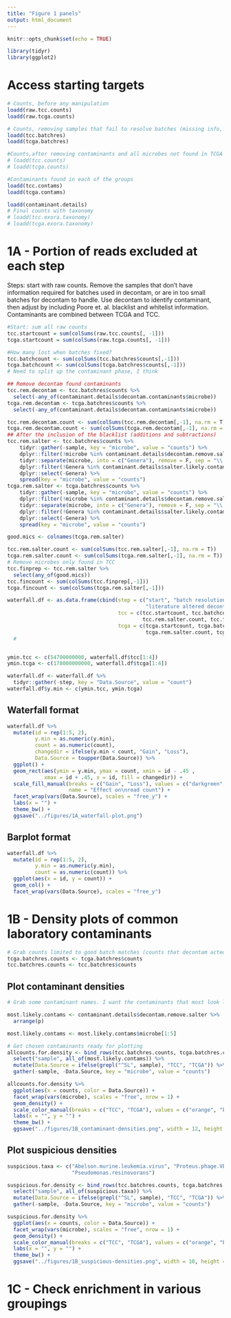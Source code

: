 ```yaml
---
title: "Figure 1 panels"
output: html_document
---
```


```r
knitr::opts_chunk$set(echo = TRUE)

library(tidyr)
library(ggplot2)
```

# Access starting targets

```r
# Counts, before any manipulation
loadd(raw.tcc.counts)
loadd(raw.tcga.counts)

# Counts, removing samples that fail to resolve batches (missing info, etc.)
loadd(tcc.batchres)
loadd(tcga.batchres)

#Counts,after removing contaminants and all microbes not found in TCGA
# loadd(tcc.counts)
# loadd(tcga.counts)

#Contaminants found in each of the groups
loadd(tcc.contams)
loadd(tcga.contams)

loadd(contaminant.details)
# Final counts with taxonomy
# loadd(tcc.exora.taxonomy)
# loadd(tcga.exora.taxonomy)
```

# 1A - Portion of reads excluded at each step

Steps: start with raw counts. Remove the samples that don't have information required for batches used in decontam, or are in too small batches for decontam to handle. Use decontam to identify contaminant, then adjust by including Poore et. al. blacklist and whitelist information. Contaminants are combined between TCGA and TCC.
```r
#Start: sum all raw counts
tcc.startcount = sum(colSums(raw.tcc.counts[, -1]))
tcga.startcount = sum(colSums(raw.tcga.counts[, -1]))

#How many lost when batches fixed?
tcc.batchcount <- sum(colSums(tcc.batchres$counts[,-1]))
tcga.batchcount <- sum(colSums(tcga.batchres$counts[,-1]))
# Need to split up the contaminant phase, I think

## Remove decontam found contaminants
tcc.rem.decontam <- tcc.batchres$counts %>%
  select(-any_of(contaminant.details$decontam.contaminants$microbe))
tcga.rem.decontam <- tcga.batchres$counts %>%
  select(-any_of(contaminant.details$decontam.contaminants$microbe))

tcc.rem.decontam.count <- sum(colSums(tcc.rem.decontam[,-1], na.rm = T))
tcga.rem.decontam.count <- sum(colSums(tcga.rem.decontam[,-1], na.rm = T))
## After the inclusion of the blacklist (additions and subtractions)
tcc.rem.salter <- tcc.batchres$counts %>%
    tidyr::gather(-sample, key = "microbe", value = "counts") %>%
    dplyr::filter(!microbe %in% contaminant.details$decontam.remove.salter$microbe) %>%
    tidyr::separate(microbe, into = c("Genera"), remove = F, sep = "\\.") %>%
    dplyr::filter(!Genera %in% contaminant.details$salter.likely.contaminants) %>%
    dplyr::select(-Genera) %>%
    spread(key = "microbe", value = "counts")
tcga.rem.salter <- tcga.batchres$counts %>%
    tidyr::gather(-sample, key = "microbe", value = "counts") %>%
    dplyr::filter(!microbe %in% contaminant.details$decontam.remove.salter$microbe) %>%
    tidyr::separate(microbe, into = c("Genera"), remove = F, sep = "\\.") %>%
    dplyr::filter(!Genera %in% contaminant.details$salter.likely.contaminants) %>%
    dplyr::select(-Genera) %>%
    spread(key = "microbe", value = "counts")

good.mics <- colnames(tcga.rem.salter)

tcc.rem.salter.count <- sum(colSums(tcc.rem.salter[,-1], na.rm = T))
tcga.rem.salter.count <- sum(colSums(tcga.rem.salter[,-1], na.rm = T))
# Remove microbes only found in TCC
tcc.finprep <- tcc.rem.salter %>%
  select(any_of(good.mics))
tcc.fincount <- sum(colSums(tcc.finprep[,-1]))
tcga.fincount <- sum(colSums(tcga.rem.salter[,-1]))
```

```r
waterfall.df <- as.data.frame(cbind(step = c("start", "batch resolution", "initial decontam",
                                             "literature altered decontam", "Remove TCC only"),
                                    tcc = c(tcc.startcount, tcc.batchcount, tcc.rem.decontam.count,
                                            tcc.rem.salter.count, tcc.fincount),
                                    tcga = c(tcga.startcount, tcga.batchcount, tcga.rem.decontam.count,
                                             tcga.rem.salter.count, tcga.fincount)))
  # 


ymin.tcc <- c(54700000000, waterfall.df$tcc[1:4])
ymin.tcga <- c(178000000000, waterfall.df$tcga[1:4])

waterfall.df <- waterfall.df %>%
  tidyr::gather(-step, key = "Data.Source", value = "count")
waterfall.df$y.min <- c(ymin.tcc, ymin.tcga)
```

## Waterfall format
```r
waterfall.df %>%
  mutate(id = rep(1:5, 2),
         y.min = as.numeric(y.min),
         count = as.numeric(count),
         changedir = ifelse(y.min < count, "Gain", "Loss"),
         Data.Source = toupper(Data.Source)) %>%
  ggplot() +
  geom_rect(aes(ymin = y.min, ymax = count, xmin = id - .45 ,
            xmax = id + .45, x = id, fill = changedir)) +
  scale_fill_manual(breaks = c("Gain", "Loss"), values = c("darkgreen", "darkred"), 
                    name = "Effect on\nread count") +
  facet_wrap(vars(Data.Source), scales = "free_y") +
  labs(x = "") +
  theme_bw() +
  ggsave("../figures/1A_waterfall-plot.png")
```

## Barplot format

```r
waterfall.df %>%
  mutate(id = rep(1:5, 2),
         y.min = as.numeric(y.min),
         count = as.numeric(count)) %>%
  ggplot(aes(x = id, y = count)) +
  geom_col() +
  facet_wrap(vars(Data.Source), scales = "free_y")
```

# 1B - Density plots of common laboratory contaminants

```r
# Grab counts limited to good batch matches (counts that decontam acted on)
tcga.batchres.counts <- tcga.batchres$counts
tcc.batchres.counts <- tcc.batchres$counts


```

## Plot contaminant densities

```r
# Grab some contaminant names. I want the contaminants that most look like contaminants to decontam, without being evaluated as probably existing in the samples as fact by subsequent literature review.

most.likely.contams <- contaminant.details$decontam.remove.salter %>%
  arrange(p)

most.likely.contams <- most.likely.contams$microbe[1:5]

# Get chosen contaminants ready for plotting
allcounts.for.density <- bind_rows(tcc.batchres.counts, tcga.batchres.counts) %>%
  select("sample", all_of(most.likely.contams)) %>%
  mutate(Data.Source = ifelse(grepl("^SL", sample), "TCC", "TCGA")) %>%
  gather(-sample, -Data.Source, key = "microbe", value = "counts")
```

```r
allcounts.for.density %>%
  ggplot(aes(x = counts, color = Data.Source)) +
  facet_wrap(vars(microbe), scales = "free", nrow = 1) +
  geom_density() +
  scale_color_manual(breaks = c("TCC", "TCGA"), values = c("orange", "black")) +
  labs(x = "", y = "") +
  theme_bw() +
  ggsave("../figures/1B_contaminant-densities.png", width = 12, height = 4.5)
```
## Plot suspicious densities

```r
suspicious.taxa <- c("Abelson.murine.leukemia.virus", "Proteus.phage.VB_PmiS.Isfahan", 
                     "Pseudomonas.resinovorans")

suspicious.for.density <- bind_rows(tcc.batchres.counts, tcga.batchres.counts) %>%
  select("sample", all_of(suspicious.taxa)) %>%
  mutate(Data.Source = ifelse(grepl("^SL", sample), "TCC", "TCGA")) %>%
  gather(-sample, -Data.Source, key = "microbe", value = "counts")

suspicious.for.density %>%
  ggplot(aes(x = counts, color = Data.Source)) +
  facet_wrap(vars(microbe), scales = "free", nrow = 1) +
  geom_density() +
  scale_color_manual(breaks = c("TCC", "TCGA"), values = c("orange", "black")) +
  labs(x = "", y = "") +
  theme_bw() +
  ggsave("../figures/1B_suspicious-densities.png", width = 10, height = 4.5)
```

# 1C - Check enrichment in various groupings

